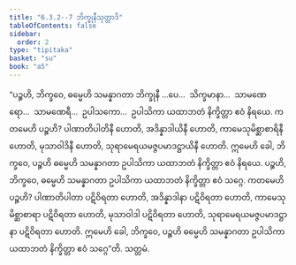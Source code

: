 ```yaml
---
title: "6.3.2--7 ဘိက္ခုနီသုတ္တာဒိ"
tableOfContents: false
sidebar:
  order: 2
type: "tipitaka"
basket: "su"
book: "a5"
---
```



<DynamicBreadcrumb />

<Division number="287--292" book="a5">

<Paragraph number="1398" book="a5">
“ပဉ္စဟိ, ဘိက္ခဝေ, ဓမ္မေဟိ သမန္နာဂတာ ဘိက္ခုနီ …ပေ…  သိက္ခမာနာ…  သာမဏေရော…  သာမဏေရီ…  ဥပါသကော…  ဥပါသိကာ ယထာဘတံ နိက္ခိတ္တာ ဧဝံ နိရယေ. ကတမေဟိ ပဉ္စဟိ? ပါဏာတိပါတိနီ ဟောတိ, အဒိန္နာဒါယိနီ ဟောတိ, ကာမေသုမိစ္ဆာစာရိနီ ဟောတိ, မုသာဝါဒိနီ ဟောတိ, သုရာမေရယမဇ္ဇပမာဒဋ္ဌာယိနီ ဟောတိ. ဣမေဟိ ခေါ, ဘိက္ခဝေ, ပဉ္စဟိ ဓမ္မေဟိ သမန္နာဂတာ ဥပါသိကာ ယထာဘတံ နိက္ခိတ္တာ ဧဝံ နိရယေ.
</Paragraph>

<Paragraph number="1399" book="a5">
ပဉ္စဟိ, ဘိက္ခဝေ, ဓမ္မေဟိ သမန္နာဂတာ ဥပါသိကာ ယထာဘတံ နိက္ခိတ္တာ ဧဝံ သဂ္ဂေ. ကတမေဟိ ပဉ္စဟိ? ပါဏာတိပါတာ ပဋိဝိရတာ ဟောတိ, အဒိန္နာဒါနာ ပဋိဝိရတာ ဟောတိ, ကာမေသုမိစ္ဆာစာရာ ပဋိဝိရတာ ဟောတိ, မုသာဝါဒါ ပဋိဝိရတာ ဟောတိ, သုရာမေရယမဇ္ဇပမာဒဋ္ဌာနာ ပဋိဝိရတာ ဟောတိ. ဣမေဟိ ခေါ, ဘိက္ခဝေ, ပဉ္စဟိ ဓမ္မေဟိ သမန္နာဂတာ ဥပါသိကာ ယထာဘတံ နိက္ခိတ္တာ ဧဝံ သဂ္ဂေ”တိ.

</Paragraph>
</Division>

<Paragraph number="1400" type="center" book="a5">
သတ္တမံ.
</Paragraph>